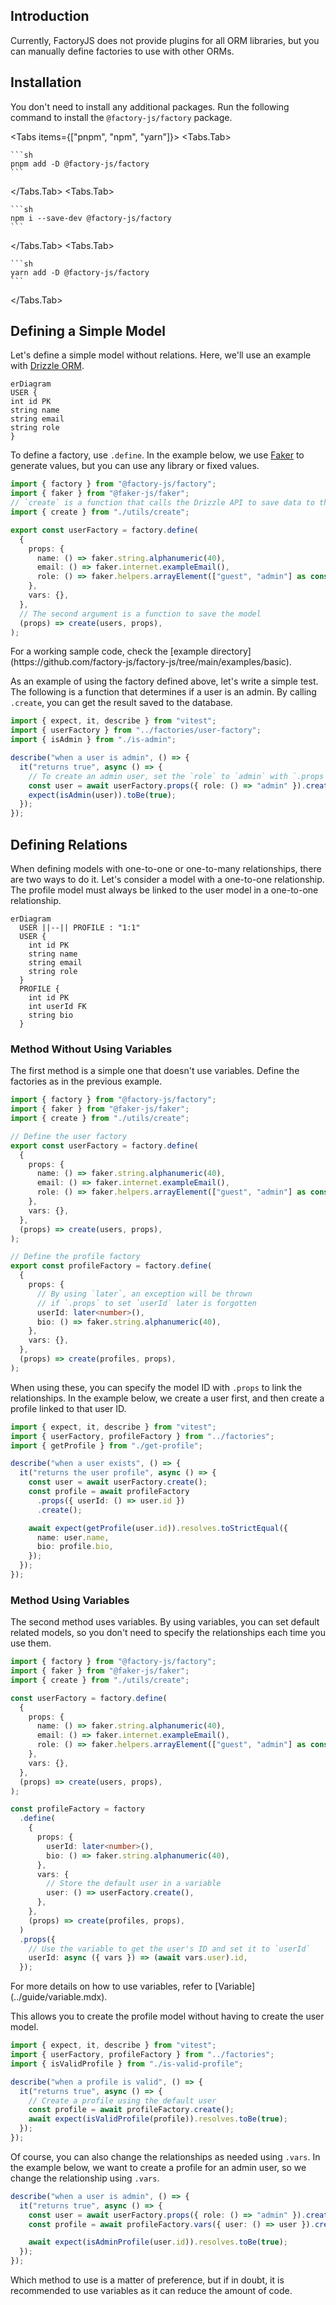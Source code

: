 
## Introduction

Currently, FactoryJS does not provide plugins for all ORM libraries, but you can manually define factories to use with other ORMs.

## Installation

You don't need to install any additional packages. Run the following command to install the `@factory-js/factory` package.

<Tabs items={["pnpm", "npm", "yarn"]}>
  <Tabs.Tab>

    ```sh
    pnpm add -D @factory-js/factory
    ```

  </Tabs.Tab>
  <Tabs.Tab>

    ```sh
    npm i --save-dev @factory-js/factory
    ```

  </Tabs.Tab>
  <Tabs.Tab>

    ```sh
    yarn add -D @factory-js/factory
    ```

  </Tabs.Tab>
</Tabs>

## Defining a Simple Model

Let's define a simple model without relations. Here, we'll use an example with [Drizzle ORM](https://orm.drizzle.team/).

```mermaid
erDiagram
USER {
int id PK
string name
string email
string role
}
```

To define a factory, use `.define`. In the example below, we use [Faker](https://fakerjs.dev/) to generate values, but you can use any library or fixed values.

```ts filename="factories/user-factory.ts"
import { factory } from "@factory-js/factory";
import { faker } from "@faker-js/faker";
// `create` is a function that calls the Drizzle API to save data to the database
import { create } from "./utils/create";

export const userFactory = factory.define(
  {
    props: {
      name: () => faker.string.alphanumeric(40),
      email: () => faker.internet.exampleEmail(),
      role: () => faker.helpers.arrayElement(["guest", "admin"] as const),
    },
    vars: {},
  },
  // The second argument is a function to save the model
  (props) => create(users, props),
);
```

<Callout type="info">
  For a working sample code, check the [example
  directory](https://github.com/factory-js/factory-js/tree/main/examples/basic).
</Callout>

As an example of using the factory defined above, let's write a simple test. The following is a function that determines if a user is an admin. By calling `.create`, you can get the result saved to the database.

```ts filename="src/is-admin.test.ts"
import { expect, it, describe } from "vitest";
import { userFactory } from "../factories/user-factory";
import { isAdmin } from "./is-admin";

describe("when a user is admin", () => {
  it("returns true", async () => {
    // To create an admin user, set the `role` to `admin` with `.props`
    const user = await userFactory.props({ role: () => "admin" }).create();
    expect(isAdmin(user)).toBe(true);
  });
});
```

## Defining Relations

When defining models with one-to-one or one-to-many relationships, there are two ways to do it. Let's consider a model with a one-to-one relationship. The profile model must always be linked to the user model in a one-to-one relationship.

```mermaid
erDiagram
  USER ||--|| PROFILE : "1:1"
  USER {
    int id PK
    string name
    string email
    string role
  }
  PROFILE {
    int id PK
    int userId FK
    string bio
  }
```

### Method Without Using Variables

The first method is a simple one that doesn't use variables. Define the factories as in the previous example.

```ts filename="factories/index.ts"
import { factory } from "@factory-js/factory";
import { faker } from "@faker-js/faker";
import { create } from "./utils/create";

// Define the user factory
export const userFactory = factory.define(
  {
    props: {
      name: () => faker.string.alphanumeric(40),
      email: () => faker.internet.exampleEmail(),
      role: () => faker.helpers.arrayElement(["guest", "admin"] as const),
    },
    vars: {},
  },
  (props) => create(users, props),
);

// Define the profile factory
export const profileFactory = factory.define(
  {
    props: {
      // By using `later`, an exception will be thrown
      // if `.props` to set `userId` later is forgotten
      userId: later<number>(),
      bio: () => faker.string.alphanumeric(40),
    },
    vars: {},
  },
  (props) => create(profiles, props),
);
```

When using these, you can specify the model ID with `.props` to link the relationships. In the example below, we create a user first, and then create a profile linked to that user ID.

```ts {7-10} filename="src/get-profile.test.ts"
import { expect, it, describe } from "vitest";
import { userFactory, profileFactory } from "../factories";
import { getProfile } from "./get-profile";

describe("when a user exists", () => {
  it("returns the user profile", async () => {
    const user = await userFactory.create();
    const profile = await profileFactory
      .props({ userId: () => user.id })
      .create();

    await expect(getProfile(user.id)).resolves.toStrictEqual({
      name: user.name,
      bio: profile.bio,
    });
  });
});
```

### Method Using Variables

The second method uses variables. By using variables, you can set default related models, so you don't need to specify the relationships each time you use them.

```ts filename="factories/index.ts"
import { factory } from "@factory-js/factory";
import { faker } from "@faker-js/faker";
import { create } from "./utils/create";

const userFactory = factory.define(
  {
    props: {
      name: () => faker.string.alphanumeric(40),
      email: () => faker.internet.exampleEmail(),
      role: () => faker.helpers.arrayElement(["guest", "admin"] as const),
    },
    vars: {},
  },
  (props) => create(users, props),
);

const profileFactory = factory
  .define(
    {
      props: {
        userId: later<number>(),
        bio: () => faker.string.alphanumeric(40),
      },
      vars: {
        // Store the default user in a variable
        user: () => userFactory.create(),
      },
    },
    (props) => create(profiles, props),
  )
  .props({
    // Use the variable to get the user's ID and set it to `userId`
    userId: async ({ vars }) => (await vars.user).id,
  });
```

<Callout type="info">
  For more details on how to use variables, refer to
  [Variable](../guide/variable.mdx).
</Callout>

This allows you to create the profile model without having to create the user model.

```ts filename="src/get-profile.test.ts"
import { expect, it, describe } from "vitest";
import { userFactory, profileFactory } from "../factories";
import { isValidProfile } from "./is-valid-profile";

describe("when a profile is valid", () => {
  it("returns true", async () => {
    // Create a profile using the default user
    const profile = await profileFactory.create();
    await expect(isValidProfile(profile)).resolves.toBe(true);
  });
});
```

Of course, you can also change the relationships as needed using `.vars`. In the example below, we want to create a profile for an admin user, so we change the relationship using `.vars`.

```ts {3-4}
describe("when a user is admin", () => {
  it("returns true", async () => {
    const user = await userFactory.props({ role: () => "admin" }).create();
    const profile = await profileFactory.vars({ user: () => user }).create();

    await expect(isAdminProfile(user.id)).resolves.toBe(true);
  });
});
```

Which method to use is a matter of preference, but if in doubt, it is recommended to use variables as it can reduce the amount of code.
